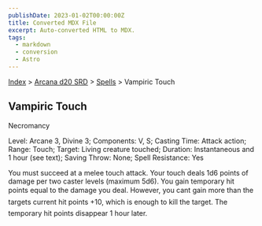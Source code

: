 ```yaml
---
publishDate: 2023-01-02T00:00:00Z
title: Converted MDX File
excerpt: Auto-converted HTML to MDX.
tags:
  - markdown
  - conversion
  - Astro
---
```






[Index](-index) > [Arcana d20 SRD](arcana-d20-srd-index) > [Spells](arcana-d20-srd-spells-index) > Vampiric Touch




## Vampiric Touch


Necromancy


Level: Arcane 3, Divine 3; Components: V, S; Casting Time: Attack action; Range: Touch; Target: Living creature touched; Duration: Instantaneous and 1 hour (see text); Saving Throw: None; Spell Resistance: Yes


You must succeed at a melee touch attack. Your touch deals 1d6 points of damage per two caster levels (maximum 5d6). You gain temporary hit points equal to the damage you deal. However, you cant gain more than the targets current hit points +10, which is enough to kill the target. The temporary hit points disappear 1 hour later.



